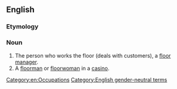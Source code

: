 ==English==

===Etymology===
{{compound|en|floor|person}}

===Noun===
{{en-noun|floorpeople|s}}

# The person who works the floor (deals with customers), a [[floor manager]].
# A [[floorman]] or [[floorwoman]] in a [[casino]].

[[Category:en:Occupations]]
[[Category:English gender-neutral terms]]
